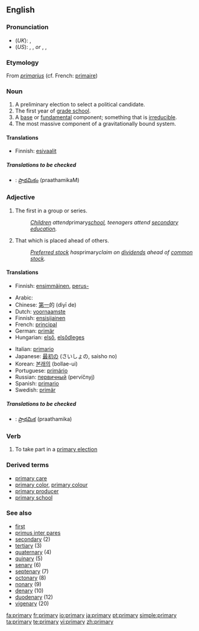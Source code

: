 {{wikipedia}}
==English==

===Pronunciation===
*(''UK''): {{IPA|/ˈpraɪməri/}}, {{SAMPA|/"praIm@ri/}}
*(''US''): {{AHD|prīʹmĕr-ē}}, {{IPA|/ˈpraɪmɛri/}}, {{SAMPA|/"praImEri/}} ''or'' {{AHD|prīʹmə-rē}}, {{IPA|/ˈpraɪməri/}}, {{SAMPA|/"praIm@ri/}}

===Etymology===
From {{L.}} ''[[primarius]]'' (cf. French: [[primaire]])

===Noun===
{{en-noun|primar|ies}}

# A preliminary election to select a political candidate.
# The first year of [[grade school]].
# A [[base]] or [[fundamental]] component; something that is [[irreducible]].
# The most massive component of a gravitationally bound system.

====Translations====
{{trans-top|A preliminary election to select a political candidate}}
*Finnish: [[esivaalit]]
{{trans-mid}}
{{trans-bottom}}

{{trans-top|The first year of grade school}}
{{trans-mid}}
{{trans-bottom}}

{{trans-top|A base or fundamental component; something that is irreducible}}
{{trans-mid}}
{{trans-bottom}}

=====Translations to be checked=====
{{checktrans}}
{{top}}
*{{ttbc|Telugu}}: [[ప్రాథమికం]] (praathamikaM)
{{mid}}
{{bottom}}

===Adjective===
{{en-adj|-}}

# The first in a group or series.
#:''[[Children]] attend ''primary'' [[school]], teenagers attend [[secondary]] [[education]].''
# That which is placed ahead of others.
#:''[[Preferred stock]] has ''primary'' claim on [[dividends]] ahead of [[common stock]].''

====Translations====
{{trans-top|The first in a group or series}}
*Finnish: [[ensimmäinen]], [[perus-]]
{{trans-mid}}
{{trans-bottom}}

{{trans-top|That which is placed ahead of others}}
*Arabic: {{Arab|[[اولي]]}} {{IPAchar|(’áwwali)}}
*Chinese: [[第一]]的 (dìyī de)
*Dutch: [[voornaamste]]
*Finnish: [[ensisijainen]]
*French: [[principal#French|principal]]
*German: [[primär]]
*Hungarian: [[első]], [[elsődleges]]
{{trans-mid}}
*Italian: [[primario]]
*Japanese: [[最初]]の (さいしょの, saisho no)
*Korean: [[본래의]] (bollae-ui)
*Portuguese: [[primário]]
*Russian: [[первичный]] (pervíčnyj)
*Spanish: [[primario]]
*Swedish: [[primär]]
{{trans-bottom}}

=====Translations to be checked=====
{{checktrans}}
{{top}}
*{{ttbc|Telugu}}: [[ప్రాథమిక]] (praathamika)
{{mid}}
{{bottom}}

===Verb===
{{en-verb|[[primaries]]|[[primarying]]|[[primaried]]}}


# {{US}} To take part in a [[primary election]]

===Derived terms===
*[[primary care]]
*[[primary color]], [[primary colour]]
*[[primary producer]]
*[[primary school]]

===See also===
* [[first]]
* [[primus inter pares]]
* [[secondary]] (2)
* [[tertiary]] (3)
* [[quaternary]] (4)
* [[quinary]] (5)
* [[senary]] (6)
* [[septenary]] (7)
* [[octonary]] (8)
* [[nonary]] (9)
* [[denary]] (10)
* [[duodenary]] (12)
* [[vigenary]] (20)

{{wikipedia}}

[[fa:primary]]
[[fr:primary]]
[[io:primary]]
[[ja:primary]]
[[pt:primary]]
[[simple:primary]]
[[ta:primary]]
[[te:primary]]
[[vi:primary]]
[[zh:primary]]